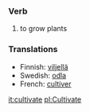 ===Verb===
#to grow plants

===Translations===
*Finnish: [[viljellä]]
*Swedish: [[odla]]
*French: [[cultiver]]

[[it:cultivate]]
[[pl:Cultivate]]